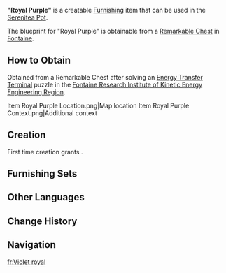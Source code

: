 {{Furnishing Infobox
|id             = 373214
|image          = Item Royal Purple.png
|category       = Landscape
|subcategory    = Terrace
|quality        = 3
|adeptal_energy = 60
|load           = 65
|reduced_load   = 47
|description    = A stone raised flower bed common throughout [[Fontaine]], adorned with bunches of brilliant lake-blue flowers.<br>According to legend, these kinds of flowers were once ordinary blue flowers. But centuries ago, researchers managed to extract precious royal purple pigments from their petals, and the price skyrocketed. As the methods of dye-making have matured, the symbolism of these flowers and association with being "royal" has faded into little more than a pretty name...
|blueprint      = Remarkable Chest
}}
'''"Royal Purple"''' is a creatable [[Furnishing]] item that can be used in the [[Serenitea Pot]].

The blueprint for "Royal Purple" is obtainable from a [[Remarkable Chest]] in [[Fontaine]].

==How to Obtain==
Obtained from a Remarkable Chest after solving an [[Energy Transfer Terminal]] puzzle in the [[Fontaine Research Institute of Kinetic Energy Engineering Region]].
<gallery>
Item Royal Purple Location.png|Map location
Item Royal Purple Context.png|Additional context
</gallery>

==Creation==
First time creation grants {{Item|Trust|24|x=60}}.
{{Recipe
|type = Creation
|time = 14h
|Iron Chunk = 6
|White Iron Chunk = 6
|sort = Iron Chunk;White Iron Chunk
}}

==Furnishing Sets==
{{Craft Usage|type=Furnishing Set}}

==Other Languages==
{{Other Languages
|en      = "Royal Purple"
|zhs     = 「贵重的靛紫」
|zhs_rm  = 
|zht     = 「貴重的靛紫」
|zht_rm  = 
|zh_tl   = 
|ja      = 「ロイヤル・バイオレットブルー」
|ja_rm   = "Raiyaru Baiorettoburuu"
|ja_tl   = "Royal Violet-Blue"
|ko      = 「귀중한 보랏빛」
|ko_rm   = 
|ko_tl   = "Noble Purple"
|es      = Nobleza del índigo
|es_tl   = Indigo's Nobility
|fr      = Violet royal
|fr_tl   = Royal Violet
|ru      = Королевский индиго
|ru_tl   = Royal Indigo
|th      = "สีครามอันล้ำค่า"
|th_rm   = 
|th_tl   = 
|vi      = Sắc Tím Quý Tộc
|vi_tl   = 
|de      = „Kostbares Indigo“
|de_tl   = "Precious Indigo"
|id      = "Ungu Pekat"
|id_tl   = "Deep Purple"
|pt      = "Púrpura Real"
|pt_tl   = 
|tr      = "Kraliyet Moru"
|tr_tl   = 
|it      = Viola reale
|it_tl   = Royal Purple
}}

==Change History==
{{Change History|4.1}}

==Navigation==
{{Furnishing Navbox|exterior}}

[[fr:Violet royal]]